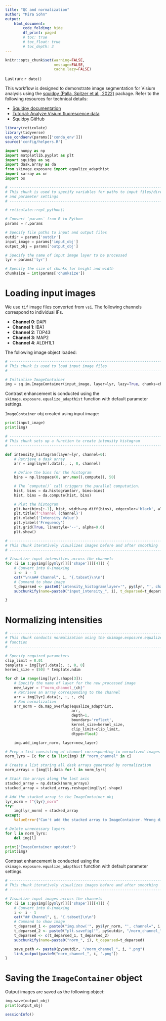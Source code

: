 ```yaml
---
title: "QC and normalization"
author: "Mira Sohn"
output:
    html_document:
        code_folding: hide
        df_print: paged
        # toc: true
        # toc_float: true
        # toc_depth: 3
---
```


```r
knitr::opts_chunk$set(warning=FALSE,
                      message=FALSE,
                      cache.lazy=FALSE)
```

Last run: `r date()`

This workflow is designed to demonstrate image segmentation for Visium analysis 
using the [squidpy (Palla, Spitzer et al., 2022)](https://doi.org/10.1038/s41592-021-01358-2) package.
Refer to the following resources for technical details:

- [Squidpy documentation](https://squidpy.readthedocs.io/en/stable/index.html)
- [Tutorial: Analyze Visium fluorescence data](https://squidpy.readthedocs.io/en/stable/notebooks/tutorials/tutorial_visium_fluo.html)
- [Squidpy GitHub](https://github.com/scverse/squidpy)


```r
library(reticulate)
library(tidyverse)
use_condaenv(params[['conda_env']])
source('config/helpers.R')
```

```python
import numpy as np
import matplotlib.pyplot as plt
import squidpy as sq
import dask.array as da
from skimage.exposure import equalize_adapthist
import xarray as xr
import os
```

```python

# ------------------------------------------------------------------------------
# This chunk is used to specify variables for paths to input files/directories
# and parameter settings
# ------------------------------------------------------------------------------

# reticulate::repl_python()

# Convert `params` from R to Python
params = r.params

# Specify file paths to input and output files
outdir = params['outdir']
input_image = params['input_obj']
output_obj = params['output_obj']

# Specify the name of input image layer to be processed
lyr = params['lyr']

# Specify the size of chunks for height and width
chunksize = int(params['chunksize'])

```

# Loading input images {.tabset}

We use `tif` image files converted from `vsi`. The following channels correspond to individual IFs.

- **Channel 0**: DAPI
- **Channel 1**: IBA1
- **Channel 2**: TDP43
- **Channel 3**: MAP2
- **Channel 4**: ALDH1L1

The following image object loaded:

```python

# ------------------------------------------------------------------------------
# This chunk is used to load input image files
# ------------------------------------------------------------------------------

# Initialize ImageContainer
img = sq.im.ImageContainer(input_image, layer=lyr, lazy=True, chunks=chunksize)
```

Contrast enhancement is conducted using the `skimage.exposure.equalize_adapthist`
function with default parameter settings.

`ImageContainer` obj created using input image:

```python
print(input_image)
print(img)
```

```python

# ------------------------------------------------------------------------------
# This chunk sets up a function to create intensity histogram
# ------------------------------------------------------------------------------

def intensity_histogram(layer=lyr, channel=0):
    # Retrieve a dask array
    arr = img[layer].data[:, :, 0, channel]

    # Define the bins for the histogram
    bins = np.linspace(0, arr.max().compute(), 50)

    # The `compute()` call triggers the parallel computation.
    hist, bins = da.histogram(arr, bins=bins)
    hist, bins = da.compute(hist, bins)

    # Plot the histogram
    plt.bar(bins[:-1], hist, width=np.diff(bins), edgecolor='black', alpha=0.7)
    plt.title(f'Channel {channel}')
    plt.xlabel('Intensity Value')
    plt.ylabel('Frequency')
    plt.grid(True, linestyle='--', alpha=0.6)
    plt.show()

```

```r

# ------------------------------------------------------------------------------
# This chunk iteratively visualizes images before and after smoothing
# ------------------------------------------------------------------------------

# Visualize input intensities across the channels
for (i in 1:py$img[[py$lyr]][['shape']][[4]]) {
    # Convert into 0-indexing
    i <- i - 1
    cat("\n\n## Channel", i, "{.tabset}\n\n")
    # Command to show image
    t_deparsed <- paste0("intensity_histogram(layer='", py$lyr, "', channel=", i, ")")
    subchunkify(name=paste0("input_intensity_", i), t_deparsed=t_deparsed)

}
```

# Normalizing intensities {.tabset}

```python

# ------------------------------------------------------------------------------
# This chunk conducts normalization using the skimage.exposure.equalize_adapthist
# function
# ------------------------------------------------------------------------------

# Specify required parameters
clip_limit = 0.01
template = img[lyr].data[:, :, 0, 0]
kernel_size = [50] * template.ndim

for ch in range(img[lyr].shape[3]):
    # Specify the name of layer for the new processed image
    new_layer = f"norm_channel_{ch}"
    # Retrieve an array corresponding to the channel
    arr = img[lyr].data[:, :, :, ch]
    # Run normalization
    arr_norm = da.map_overlap(equalize_adapthist,
                              arr,
                              depth=1,
                              boundary='reflect',
                              kernel_size=kernel_size,
                              clip_limit=clip_limit,
                              dtype=float)

    img.add_img(arr_norm, layer=new_layer)

# Prep a list consisting of channel corresponding to normalized images
norm_lyrs = [c for c in list(img) if "norm_channel" in c]

# Create a list storing all dask arrays generated by normalization
norm_arrays = [img[l].data for l in norm_lyrs]

# Stack the arrays along the last axis
stacked_array = np.dstack(norm_arrays)
stacked_array = stacked_array.reshape(img[lyr].shape)

# Add the stacked array to the ImageContainer obj
lyr_norm = f"{lyr}_norm"
try:
    img[lyr_norm] = stacked_array
except:
    ValueError("Can't add the stacked array to ImageContainer. Wrong dimension!")

# Delete unnecessary layers
for l in norm_lyrs:
    del img[l]

print("ImageContainer updated:")
print(img)
```

Contrast enhancement is conducted using the `skimage.exposure.equalize_adapthist`
function with default parameter settings.

```r

# ------------------------------------------------------------------------------
# This chunk iteratively visualizes images before and after smoothing
# ------------------------------------------------------------------------------

# Visualize input images across the channels
for (i in 1:py$img[[py$lyr]][['shape']][[4]]) {
    # Convert into 0-indexing
    i <- i - 1
    cat("## Channel", i, "{.tabset}\n\n")
    # Command to show image
    t_deparsed_1 <- paste0("img.show('", py$lyr_norm, "', channel=", i, ", cmap='gray')")
    t_deparsed_2 <- paste0("plt.savefig('", py$outdir, "/norm_channel_", i,  ".png', dpi=1000)")
    t_deparsed <- c(t_deparsed_1, t_deparsed_2)
    subchunkify(name=paste0("norm_", i), t_deparsed=t_deparsed)

    save_path <- paste0(py$outdir, "/norm_channel_", i, ".png")
    link_output(paste0("norm_channel_", i, ".png"))
}
```


# Saving the `ImageContainer` object

Output images are saved as the following object:

```python
img.save(output_obj)
print(output_obj)
```

```r
sessionInfo()
```
